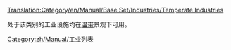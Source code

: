 [[Translation:Category/en/Manual/Base Set/Industries/Temperate Industries]]


处于该类别的工业设施均在[[zh/Manual/气候#wen-dai-qi-hou|温带]]景观下可用。

[[Category:zh/Manual/工业列表]]